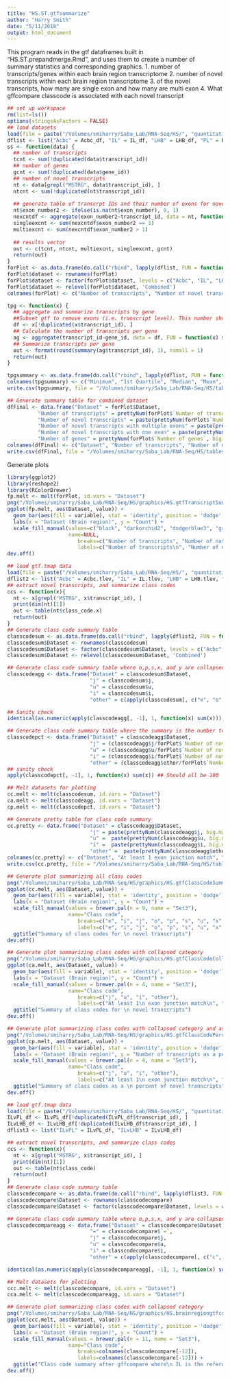 ```yaml
---
title: "HS.ST.gtfsummarize"
author: "Harry Smith"
date: "5/11/2018"
output: html_document
---
```


This program reads in the gtf dataframes built in "HS.ST.prepandmerge.Rmd", and uses them to create a number of summary statistics and corresponding graphics.
1. number of transcripts/genes within each brain region transcriptome
2. number of novel transcripts within each brain region transcriptome
3. of the novel transcripts, how many are single exon and how many are multi exon
4. What gffcompare classcode is associated with each novel transcript

```r
## set up workspace
rm(list=ls())
options(stringsAsFactors = FALSE)
## load datasets
load(file = paste("/Volumes/smiharry/Saba_Lab/RNA-Seq/HS/", "quantitation/", "HS.gtfdataframes.RData", sep = ""))
dflist <- list("Acbc" = Acbc_df, "IL" = IL_df, "LHB" = LHB_df, "PL" = PL_df, "VoLo" = VoLo_df, "Combined" = FULL_df)
ss <- function(data) {
  ## number of transcripts
  tcnt <- sum(!duplicated(data$transcript_id))
  ## number of genes
  gcnt <- sum(!duplicated(data$gene_id))
  ## number of novel transcripts
  nt <- data[grepl("MSTRG", data$transcript_id), ]
  ntcnt <- sum(!duplicated(nt$transcript_id))
  
  ## generate table of transcrpt IDs and their number of exons for novel transcript dataset
  nt$exon_number2 <- ifelse(is.na(nt$exon_number), 0, 1)
  nexcntdf <- aggregate(exon_number2~transcript_id, data = nt, function(x) sum(x))
  singleexcnt <- sum(nexcntdf$exon_number2 == 1)
  multiexcnt <- sum(nexcntdf$exon_number2 > 1)
  
  ## results vector
  out <- c(tcnt, ntcnt, multiexcnt, singleexcnt, gcnt)
  return(out)
}
forPlot <- as.data.frame(do.call("rbind", lapply(dflist, FUN = function(x) ss(x))))
forPlot$dataset <- rownames(forPlot)
forPlot$dataset <- factor(forPlot$dataset, levels = c("Acbc", "IL", "LHB",  "PL", "VoLo", "Combined"))
forPlot$dataset <- relevel(forPlot$dataset, 'Combined')
colnames(forPlot) <- c("Number of transcripts", "Number of novel transcripts", "Number of novel transcripts with multiple exons", "Number of novel transcripts with one exon", "Number of genes", "Dataset")

tpg <- function(x) {
  ## aggregate and summarize transcripts by gene
  ##Subset gtf to remove exons (i.e. transcript level). This number should match the totals in the forPlot table
  df <- x[!duplicated(x$transcript_id), ]
  ## Calculate the number of transcripts per gene
  ag <- aggregate(transcript_id~gene_id, data = df, FUN = function(x) sum(grepl(paste("^MSTRG", "ENSRNOT", sep = "|"), x)))
  ## Summarize transcripts per gene
  out <- format(round(summary(ag$transcript_id), 1), nsmall = 1)
  return(out)
}

tpgsummary <- as.data.frame(do.call("rbind", lapply(dflist, FUN = function(x) tpg(x))))
colnames(tpgsummary) <- c("Minimum", "1st Quartile", "Median", "Mean", "3rd Quartile", "Maximum")
write.csv(tpgsummary, file = "/Volumes/smiharry/Saba_Lab/RNA-Seq/HS/tables/HS.transcrptpergeneSummary.csv", row.names = T, quote = F)

## Generate summary table for combined dataset
dfFinal <- data.frame("Dataset" = forPlot$Dataset,
          "Number of transcripts" = prettyNum(forPlot$`Number of transcripts`, big.mark = ","),
          "Number of novel transcripts" = paste(prettyNum(forPlot$`Number of novel transcripts`, big.mark = ","), " ", "(", as.character(round((forPlot$`Number of novel transcripts`/forPlot$`Number of transcripts`)*100), 1), "%", ")", sep = ""),
          "Number of novel transcripts with multiple exons" = paste(prettyNum(forPlot$`Number of novel transcripts with multiple exons`, big.mark = ","), " ", "(", as.character(round((forPlot$`Number of novel transcripts with multiple exons`/forPlot$`Number of novel transcripts`)*100), 1), "%", ")", sep = ""),
          "Number of novel transcripts with one exon" = paste(prettyNum(forPlot$`Number of novel transcripts with one exon`, big.mark = ","), " ", "(", as.character(round((forPlot$`Number of novel transcripts with one exon`/forPlot$`Number of novel transcripts`)*100), 1), "%", ")", sep = ""), 
          "Number of genes" = prettyNum(forPlot$`Number of genes`, big.mark = ","))
colnames(dfFinal) <- c("Dataset", "Number of transcripts", "Number of novel transcripts", "Number of novel transcripts with multiple exons", "Number of novel transcripts with one exon", "Number of genes")
write.csv(dfFinal, file = "/Volumes/smiharry/Saba_Lab/RNA-Seq/HS/tables/HS.transcriptContentSummary.csv", row.names = F, quote = T)

```

Generate plots

```r
library(ggplot2)
library(reshape2)
library(RColorBrewer)
fp.melt <- melt(forPlot, id.vars = "Dataset")
png("/Volumes/smiharry/Saba_Lab/RNA-Seq/HS/graphics/HS.gtfTranscriptSummary.png", height = 6, width = 8, res = 480, units = "in")
ggplot(fp.melt, aes(Dataset, value)) +   
  geom_bar(aes(fill = variable), stat = 'identity', position = 'dodge') +
  labs(x = "Dataset (Brain region)", y = "Count") +
  scale_fill_manual(values=c("black", "darkorchid2", "dodgerblue3", "green4", "darkgoldenrod2"), 
                    name=NULL,
                       breaks=c("Number of transcripts", "Number of novel transcripts", "Number of novel transcripts with multiple exons", "Number of novel transcripts with one exon", "Number of genes"),
                       labels=c("Number of transcripts\n", "Number of novel transcripts\n", "Number of novel transcripts \nwith multiple exons\n", "Number of novel transcripts \nwith one exon\n", "Number of genes\n")) + ggtitle("Summary of transcript content \n by brain region")
dev.off()
```



```r
## load gtf.tmap data
load(file = paste("/Volumes/smiharry/Saba_Lab/RNA-Seq/HS/", "quantitation/", "HS.gtf.tmap.merge.RData", sep = ""))
dflist2 <- list("Acbc" = Acbc.tlev, "IL" = IL.tlev, "LHB" = LHB.tlev, "PL" = PL.tlev, "VoLo" = VoLo.tlev, "Combined" = FULL.tlev)
## extract novel transcripts, and summarize class codes
ccs <- function(x){
  nt <- x[grepl("MSTRG", x$transcript_id), ]
  print(dim(nt)[1])
  out <- table(nt$class_code.x)
  return(out)
}
## Generate class code summary table
classcodesum <- as.data.frame(do.call("rbind", lapply(dflist2, FUN = function(x) ccs(x))))
classcodesum$Dataset <- rownames(classcodesum)
classcodesum$Dataset <- factor(classcodesum$Dataset, levels = c("Acbc", "IL", "LHB",  "PL", "VoLo", "Combined"))
classcodesum$Dataset <- relevel(classcodesum$Dataset, 'Combined')

## Generate class code summary table where o,p,s,x, and y are collapsed into one category
classcodeagg <- data.frame("Dataset" = classcodesum$Dataset, 
                           "j" = classcodesum$j, 
                           "u" = classcodesum$u, 
                           "i" = classcodesum$i, 
                           "other" = c(apply(classcodesum[, c("e", "o", "p", "s", "x", "y")], 1, FUN = function(x) sum(x))))

## Sanity check
identical(as.numeric(apply(classcodeagg[, -1], 1, function(x) sum(x))), as.numeric(forPlot$`Number of novel transcripts`))

## Generate class code summary table where the summary is the number transcripts in each class code as a percent of total novel transcripts
classcodepct <- data.frame("Dataset" = classcodeagg$Dataset, 
                           "j" = (classcodeagg$j/forPlot$`Number of novel transcripts`)*100, 
                           "u" = (classcodeagg$u/forPlot$`Number of novel transcripts`)*100, 
                           "i" = (classcodeagg$i/forPlot$`Number of novel transcripts`)*100, 
                           "other" = (classcodeagg$other/forPlot$`Number of novel transcripts`)*100)
## sanity check 
apply(classcodepct[, -1], 1, function(x) sum(x)) ## Should all be 100

## Melt datasets for plotting
cc.melt <- melt(classcodesum, id.vars = "Dataset")
ca.melt <- melt(classcodeagg, id.vars = "Dataset")
cp.melt <- melt(classcodepct, id.vars = "Dataset")

## Generate pretty table for class code summary
cc.pretty <- data.frame("Dataset" = classcodeagg$Dataset, 
                           "j" = paste(prettyNum(classcodeagg$j, big.mark = ","), " ", "(", as.character(round((classcodeagg$j/forPlot$`Number of novel transcripts`)*100)), "%)", sep = ""), 
                           "u" =  paste(prettyNum(classcodeagg$u, big.mark = ","), " ", "(", as.character(round((classcodeagg$u/forPlot$`Number of novel transcripts`)*100)), "%)", sep = ""), 
                           "i" =  paste(prettyNum(classcodeagg$i, big.mark = ","), " ", "(", as.character(round((classcodeagg$i/forPlot$`Number of novel transcripts`)*100)), "%)", sep = ""), 
                           "other" =  paste(prettyNum(classcodeagg$other, big.mark = ","), " ", "(", as.character(round((classcodeagg$other/forPlot$`Number of novel transcripts`)*100)), "%)", sep = ""))
colnames(cc.pretty) <- c("Dataset", "At least 1 exon junction match", "Intergenic", "Intronic", "Ambiguous overlap")
write.csv(cc.pretty, file = "/Volumes/smiharry/Saba_Lab/RNA-Seq/HS/tables/HS.classcodeSummary.csv", row.names = F, quote = T)

## Generate plot summarizing all class codes
png("/Volumes/smiharry/Saba_Lab/RNA-Seq/HS/graphics/HS.gtfClassCodeSummary.png", height = 6, width = 8, res = 480, units = "in")
ggplot(cc.melt, aes(Dataset, value)) +   
  geom_bar(aes(fill = variable), stat = 'identity', position = 'dodge') +
  labs(x = "Dataset (Brain region)", y = "Count") +
  scale_fill_manual(values = brewer.pal(n = 9, name = "Set3"),
                    name="Class code",
                       breaks=c("e", "i", "j", "o", "p", "s", "u", "x", "y"),
                       labels=c("e", "i", "j", "o", "p", "s", "u", "x", "y")) + 
  ggtitle("Summary of class codes for \n novel transcripts") 
dev.off()

## Generate plot summarizing class codes with collapsed category
png("/Volumes/smiharry/Saba_Lab/RNA-Seq/HS/graphics/HS.gtfClassCodeCollapsedSummary.png", height = 6, width = 8, res = 480, units = "in")
ggplot(ca.melt, aes(Dataset, value)) +   
  geom_bar(aes(fill = variable), stat = 'identity', position = 'dodge') +
  labs(x = "Dataset (Brain region)", y = "Count") +
  scale_fill_manual(values = brewer.pal(n = 4, name = "Set3"),
                    name="Class code",
                       breaks=c("j", "u", "i", "other"),
                       labels=c("At least 1\n exon junction match\n", "Intergenic\n", "Intronic\n", "Ambiguous overlap\n")) + 
  ggtitle("Summary of class codes for \n novel transcripts") 
dev.off()

## Generate plot summarizing class codes with collapsed category and as a percent
png("/Volumes/smiharry/Saba_Lab/RNA-Seq/HS/graphics/HS.gtfClassCodePercentSummary.png", height = 6, width = 8, res = 480, units = "in")
ggplot(cp.melt, aes(Dataset, value)) +   
  geom_bar(aes(fill = variable), stat = 'identity', position = 'dodge') +
  labs(x = "Dataset (Brain region)", y = "Number of transcripts as a percent of \n total novel transcripts") +
  scale_fill_manual(values = brewer.pal(n = 4, name = "Set3"),
                    name="Class code",
                       breaks=c("j", "u", "i", "other"),
                       labels=c("At least 1\n exon junction match\n", "Intergenic\n", "Intronic\n", "Ambiguous overlap\n")) + 
  ggtitle("Summary of class codes as a \n percent of novel transcripts") 
dev.off()
```


```r
## load gtf.tmap data
load(file = paste("/Volumes/smiharry/Saba_Lab/RNA-Seq/HS/", "quantitation/", "HS.brainregiongtfcomparison.RData", sep = ""))
ILvPL_df <- ILvPL_df[!duplicated(ILvPL_df$transcript_id), ]
ILvLHB_df <- ILvLHB_df[!duplicated(ILvLHB_df$transcript_id), ]
dflist3 <- list("ILvPL" = ILvPL_df, "ILvLHB" = ILvLHB_df)

## extract novel transcripts, and summarize class codes
ccs <- function(x){
  nt <- x[grepl("MSTRG", x$transcript_id), ]
  print(dim(nt)[1])
  out <- table(nt$class_code)
  return(out)
}
## Generate class code summary table
classcodecompare <- as.data.frame(do.call("rbind", lapply(dflist3, FUN = function(x) ccs(x))))
classcodecompare$Dataset <- rownames(classcodecompare)
classcodecompare$Dataset <- factor(classcodecompare$Dataset, levels = c("ILvPL", "ILvLHB"))

## Generate class code summary table where o,p,s,x, and y are collapsed into one category
classcodecompareagg <- data.frame("Dataset" = classcodecompare$Dataset,
                           "=" = classcodecompare$`=`, 
                           "j" = classcodecompare$j, 
                           "u" = classcodecompare$u, 
                           "i" = classcodecompare$i, 
                           "other" = c(apply(classcodecompare[, c("c", "e", "o", "p", "s", "x", "y")], 1, FUN = function(x) sum(x))))

identical(as.numeric(apply(classcodecompareagg[, -1], 1, function(x) sum(x))), as.numeric(c(dim(ILvPL_df)[1], dim(ILvLHB_df)[1])))

## Melt datasets for plotting
ccc.melt <- melt(classcodecompare, id.vars = "Dataset")
cca.melt <- melt(classcodecompareagg, id.vars = "Dataset")

## Generate plot summarizing class codes with collapsed category
png("/Volumes/smiharry/Saba_Lab/RNA-Seq/HS/graphics/HS.brainregiongtfcompare.png", height = 6, width = 8, res = 480, units = "in")
ggplot(ccc.melt, aes(Dataset, value)) +   
  geom_bar(aes(fill = variable), stat = 'identity', position = 'dodge') +
  labs(x = "Dataset (Brain region)", y = "Count") +
  scale_fill_manual(values = brewer.pal(n = 11, name = "Set3"),
                    name="Class code",
                       breaks=colnames(classcodecompare[-12]),
                       labels=colnames(classcodecompare[-12])) + 
  ggtitle("Class code summary after gffcompare where\n IL is the reference group") 
dev.off()

```